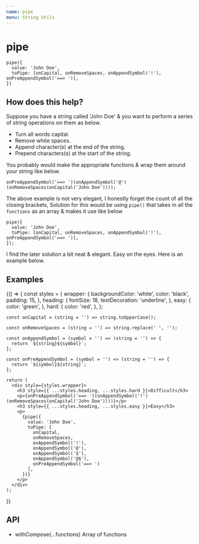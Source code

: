 ```yaml
---
name: pipe
menu: String Utils
---
```



# pipe

```
pipe({
  value: 'John Doe',
  toPipe: [onCapital, onRemoveSpaces, onAppendSymbol('!'), onPreAppendSymbol('==> ')],
})
```

## How does this help?

Suppose you have a string called 'John Doe' & you want to perform a series of
string operations on them as below.

* Turn all words capital.
* Remove white spaces.
* Append character(s) at the end of the string.
* Prepend characters(s) at the start of the string.

You probably would make the appropriate functions & wrap them around your string
like below.

```
onPreAppendSymbol('==> ')(onAppendSymbol('@')(onRemoveSpaces(onCapital('John Doe'))));
```

The above example is not very elegant, I honestly forget the count of all the 
closing brackets, Solution for this would be using `pipe()` that takes in all 
the `functions` as an array & makes it use like below

```
pipe({
  value: 'John Doe',
  toPipe: [onCapital, onRemoveSpaces, onAppendSymbol('!'), onPreAppendSymbol('==> ')],
});
```

I find the later solution a bit neat & elegant. Easy on the eyes. Here is an 
example below.

## Examples

<Playground>
  {() => {
    const styles = {
      wrapper: {
        backgroundColor: 'white',
        color: 'black',
        padding: 15,
      },
      heading: {
        fontSize: 18,
        textDecoration: 'underline',
      },
      easy: {
        color: 'green',
      },
      hard: {
        color: 'red',
      },
    };

    const onCapital = (string = '') => string.toUpperCase();

    const onRemoveSpaces = (string = '') => string.replace(' ', '');

    const onAppendSymbol = (symbol = '') => (string = '') => {
      return `${string}${symbol}`;
    };

    const onPreAppendSymbol = (symbol = '') => (string = '') => {
      return `${symbol}${string}`;
    };

    return (
      <div style={styles.wrapper}>
        <h3 style={{ ...styles.heading, ...styles.hard }}>Difficult</h3>
        <p>{onPreAppendSymbol('==> ')(onAppendSymbol('!')(onRemoveSpaces(onCapital('John Doe'))))}</p>
        <h3 style={{ ...styles.heading, ...styles.easy }}>Easy</h3>
        <p>
          {pipe({
            value: 'John Doe',
            toPipe: [
              onCapital, 
              onRemoveSpaces, 
              onAppendSymbol('!'), 
              onAppendSymbol('@'), 
              onAppendSymbol('$'), 
              onAppendSymbol('@$'), 
              onPreAppendSymbol('==> ')
            ],
          })}
        </p>
      </div>
    );
  }}
</Playground>

## API

* withCompose(...functions) Array of functions